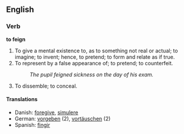 ==English==
===Verb===
'''to feign'''

# To give a mental existence to, as to something not real or actual; to imagine; to invent; hence, to pretend; to form and relate as if true.
# To represent by a false appearance of; to pretend; to counterfeit.
#:''The pupil feigned sickness on the day of his exam.''
# To dissemble; to conceal.

====Translations====
*Danish: [[foregive]], [[simulere]]
*German: [[vorgeben]] (2), [[vortäuschen]] (2)
*Spanish: [[fingir]]